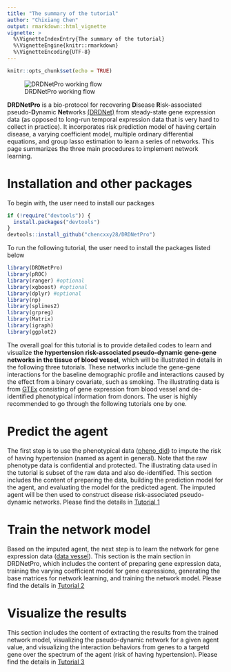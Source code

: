 ```yaml
---
title: "The summary of the tutorial"
author: "Chixiang Chen"
output: rmarkdown::html_vignette
vignette: >
  %\VignetteIndexEntry{The summary of the tutorial}
  %\VignetteEngine{knitr::rmarkdown}
  %\VignetteEncoding{UTF-8}
---
```


```r
knitr::opts_chunk$set(echo = TRUE)
```


![DRDNetPro working flow](https://github.com/chencxxy28/DRDNetPro/raw/main/docs/reference/figures/bioprotocol_workflow_07042022.png)


**DRDNetPro** is a bio-protocol for recovering **D**isease **R**isk-associated pseudo-**D**ynamic **Net**works [(DRDNet)](https://academic.oup.com/bioinformatics/article-abstract/38/9/2481/6537533) from steady-state gene expression data (as opposed to long-run temporal expression data that is very hard to collect in practice). It incorporates risk prediction model of having certain disease, a varying coefficient model, multiple ordinary differential equations, and group lasso estimation to learn a series of networks. This page summarizes the three main procedures to implement network learning.


# Installation and other packages
To begin with, the user need to install our packages
```r
if (!require("devtools")) {
  install.packages("devtools")
}
devtools::install_github("chencxxy28/DRDNetPro")
```

To run the following tutorial, the user need to install the packages listed below
```r
library(DRDNetPro)
library(pROC)
library(ranger) #optional 
library(xgboost) #optional
library(dplyr) #optional
library(np)
library(splines2)
library(grpreg)
library(Matrix)
library(igraph)
library(ggplot2)
```

The overall goal for this tutorial is to provide detailed codes to learn and visualize **the hypertension risk-associated pseudo-dynamic gene-gene networks in the tissue of blood vessel**, which will be illustrated in details in the following three tutorials. These networks include the gene-gene interactions for the baseline demographic profile and interactions caused by the effect from a binary covariate, such as smoking. The illustrating data is from [GTEx](https://gtexportal.org/home/datasets) consisting of gene expression from blood vessel and de-identified phenotypical information from donors. The user is highly recommended to go through the following tutorials one by one.

# Predict the agent
The first step is to use the phenotypical data ([pheno_did](https://github.com/chencxxy28/DRDNetPro/raw/main/vignettes/data/pheno_did.csv)) to impute the risk of having hypertension (named as agent in general). Note that the raw phenotype data is confidential and protected. The illustrating data used in the tutorial is subset of the raw data and also de-identified. This section includes the content of preparing the data, building the prediction model for the agent, and evaluating the model for the predicted agent. The imputed agent will be then used to construct disease risk-associated pseudo-dynamic networks. Please find the details in [Tutorial 1](https://chencxxy28.github.io/DRDNetPro/articles/web/Tutorial1.html)

# Train the network model  
Based on the imputed agent, the next step is to learn the network for gene expression data ([data vessel](https://github.com/chencxxy28/DRDNetPro/raw/main/vignettes/data/data_vessel.csv)). This section is the main section in DRDNetPro, which includes the content of preparing gene expression data, training the varying coefficient model for gene expressions, generating the base matrices for network learning, and training the network model. Please find the details in [Tutorial 2](https://chencxxy28.github.io/DRDNetPro/articles/web/Tutorial2.html)

# Visualize the results 
This section includes the content of extracting the results from the trained network model, visualizing the pseudo-dynamic network for a given agent value, and visualizing the interaction behaviors from genes to a targetd gene over the spectrum of the agent (risk of having hypertension). Please find the details in [Tutorial 3](https://chencxxy28.github.io/DRDNetPro/articles/web/Tutorial3.html)

